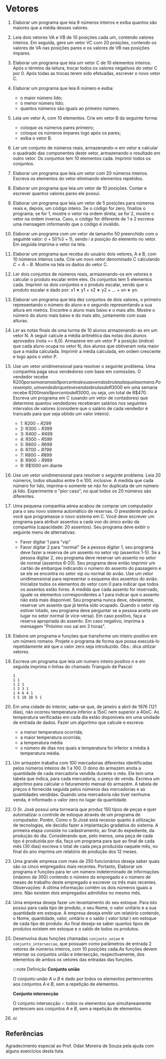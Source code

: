 
# Vetores

1. Elaborar um programa que leia 8 números inteiros e exiba quantos são maiores que a média desses valores.

1. Leia dois vetores VA e VB de 10 posições cada um, contendo valores inteiros. Em seguida, gere um vetor VC com 20 posições, contendo os valores de VA nas posições pares e os valores de VB nas posições ímpares.

1. Elaborar um programa que leia um vetor C de 10 elementos inteiros. Após o término da leitura, trocar todos os valores negativos do vetor C por 0. Após todas as trocas terem sido efetuadas, escrever o novo vetor C.

1. Elaborar um programa que leia 6 número e exiba:
    - o maior número lido;
    - o menor número lido;
    - quantos números são iguais ao primeiro número.

1. Leia um vetor A, com 10 elementos. Crie em vetor B da seguinte forma:
    - coloque os números pares primeiro;
    - coloque os números ímpares logo após os pares;
    - exiba o vetor B.

1. Ler um conjunto de números reais, armazenando-o em vetor e calcular o quadrado das componentes deste vetor, armazenando o resultado em outro vetor. Os conjuntos tem 10 elementos cada. Imprimir todos os conjuntos.

1. Elaborar um programa que leia um vetor com 20 números inteiros. Escreva os elementos do vetor eliminando elementos repetidos.

1. Elaborar um programa que leia um vetor de 10 posições. Contar e escrever quantos valores pares ele possui.

1. Elaborar um programa que leia um vetor de 5 posições para números reais e, depois, um código inteiro. Se o código for zero, finalize o programa; se for 1, mostre o vetor na ordem direta; se for 2, mostre o vetor na ordem inversa. Caso, o código for diferente de 1 e 2 escreva uma mensagem informando que o código é inválido.

1. Elaborar um programa com um vetor de tamanho 50 preenchido com o seguinte valor: $(i + 5i)\%(i + 1)$, sendo i a posição do elemento no vetor. Em seguida imprima o vetor na tela.

1. Elaborar um programa que receba do usuário dois vetores, A e B, com 10 números inteiros cada. Crie um novo vetor denominado C calculando $C = A − B$. Mostre na tela os dados do vetor C.

1. Ler dois conjuntos de números reais, armazenando-os em vetores e calcular o produto escalar entre eles. Os conjuntos tem 5 elementos cada. Imprimir os dois conjuntos e o produto escalar, sendo que o produto escalar e dado por: x1 ∗ y1 + x2 ∗ y2 + ... + xn ∗ yn.

1. Elaborar um programa que leia dez conjuntos de dois valores, o primeiro representando o número do aluno e o segundo representando a sua altura em metros. Encontre o aluno mais baixo e o mais alto. Mostre o número do aluno mais baixo e do mais alto, juntamente com suas alturas.

1. Ler as notas finais de uma turma de 10 alunos armazenando-as em um vetor N. A seguir calcule a média aritmética das notas dos alunos aprovados (nota >= 6,0). Armazene em um vetor P a posição (índice) que cada aluno ocupa no vetor N, dos alunos que obtiveram nota maior que a mádia calculada. Imprimir a média calculada, em ordem crescente e logo após o vetor P.

1. Use um vetor unidimensional para resolver o seguinte problema. Uma companhia paga seus vendedores com base em comissões. O vendedor recebe R$200 por semana mais 9 por cento de suas vendas brutas daquela semana. Por exemplo, um vendedor que teve vendas brutas de R$3000 em uma semana recebe R$200 mais 9 por cento de R$3000, ou seja, um total de R$470. Escreva um programa em C (usando um vetor de contadores) que determine quantos vendedores receberam salários nos seguintes intervalos de valores (considere que o salário de cada vendedor é trancado para que seja obtido um valor inteiro):
    - 1: R$200-R$299
    - 2: R$300-R$399
    - 3: R$400-R$499
    - 4: R$500-R$599
    - 5: R$600-R$699
    - 6: R$700-R$799
    - 7: R$800-R$899
    - 8: R$900-R$999
    - 9: R$1000 em diante

1. Use um vetor unidimensional para resolver o seguinte problema. Leia 20 números, todos situados entre 0 e 100, inclusive. À medida que cada número for lido, imprima-o somente se não for duplicata de um número já lido. Experimente o "pior caso", no qual todos os 20 números são diferentes.

1. Uma pequena companhia aérea acabou de comprar um computador para o seu novo sistema automático de reservas. O presidente pediu a você que programasse o novo sistema em C. Você deve escrever um programa para atribuir assentos a cada voo do único avião da companhia (capacidade: 20 assentos). Seu programa deve exibir o seguinte menu de alternativas:
    - Favor digitar 1 para "vip"
    - Favor digitar 2 para "normal"
Se a pessoa digitar 1, seu programa deve fazer a reserva de um assento no setor vip (assentos 1-5). Se a pessoa digitar 2, seu programa deve reservar um assento no setor de normal (assentos 6-20). Seu programa deve então imprimir um cartão de embarque indicando o número do assento do passageiro e se ele se encontra no setor vip ou normal do avião. Use um vetor unidimensional para representar o esquema dos assentos do avião. Inicialize todos os elementos do vetor com 0 para indicar que todos os assentos estão livres. A medida que cada assento for reservado, iguale os elementos correspondentes a 1 para indicar que o assento não está mais disponível. Seu programa nunca deve, obviamente, reservar um assento que já tenha sido ocupado. Quando o setor vip estiver lotado, seu programa deve perguntar se a pessoa aceita um lugar no setor normal (e vice-versa). Em caso positivo, faça a reserva apropriada do assento. Em caso negativo, imprima a mensagem "Próximo voo sai em 3 horas".

1. Elabore um programa e funções que transforme um inteiro positivo em um número romano. Projete o programa de forma que possa executá-lo repetidamente até que o valor zero seja introduzido. Obs.: dica utilizar vetores.

1. Escreva um programa que leia um numero inteiro positivo n e em seguida imprima n linhas do chamado Triangulo de Pascal:
    ```
    1
    1 1
    1 2 1
    1 3 3 1
    1 4 6 4 1
    1 5 10 10 5 1
    ```

1. Em uma cidade do interior, sabe-se que, de janeiro a abril de 1976 (121 dias), não ocorreu temperatura inferior a 15oC nem superior a 40oC. As temperatura verificadas em cada dia estão disponíveis em uma unidade de entrada de dados. Fazer um algoritmo que calcule e escreva:

    - a menor temperatura ocorrida;
    - a maior temperatura ocorrida;
    - a temperatura média
    - o número de dias nos quais a temperatura foi inferior a média à temperatura média.

1. Um armazém trabalha com 100 mercadorias diferentes identificadas pelos números inteiros de 1 a 100. O dono do armazém anota a quantidade de cada mercadoria vendida durante o mês. Ele tem uma tabela que indica, para cada mercadoria, o preço de venda. Escreva um algoritmo para calcular o faturamento mensal do armazém. A tabela de preços é fornecida seguida pelos números das mercadorias e as quantidades vendidas. Quando uma mercadoria não tiver nenhuma venda, é informado o valor zero no lugar da quantidade.

1. O Sr. José possui uma tornearia que produz 150 tipos de peças e quer automatizar o controle de estoque através de um programa de computador. Porém, Como o Sr.José está receoso quanto à utilização de tecnologias, ele decidiu fazer a implantação gradativa do sistema. A primeira etapa consiste no cadastramento, ao final do expediente, da produção do dia. Considerando que, pelo menos, uma peça de cada tipo é produzida por dia, faça um programa para que ao final de cada mês (30 dias) escreva o total de cada peça produzida naquele mês, no final do ano imprima um relatório de produção dos 12 meses. 

1. Uma grande empresa com mais de 250 funcionários deseja saber quais são os cinco empregados mais recentes. Portanto, Elaborar um programa e funções para ler um número indeterminado de informações (máximo de 300) contendo o número do empregado e o número de meses de trabalho deste empregado e escrever os três mais recentes. Observações: A última informação contém os dois números iguais a zero. Não existem dois empregados admitidos no mesmo mês.

1. Uma empresa deseja fazer um levantamento do seu estoque. Para isto possui para cada tipo de produto, o seu Nome, o valor unitário e a sua quantidade em estoque. A empresa deseja emitir um relatório contendo, o Nome, quantidade, valor, unitário e o saldo ( valor total ) em estoque de cada tipo de produto. Ao final deseja-se saber quantos tipos de produtos existem em estoque e o saldo de todos os produtos.

1. Desenvolva duas funções chamadas `conjunto_uniao` e `conjunto_interseccao`, que possuam como parâmetros de entrada 2 vetores de números inteiros, com 10 posições cada.As funções devem retornar os conjuntos união e intersecção, respectivamente, dos elementos de ambos os vetores das entradas das funções.

    :::note Definição
    **Conjunto união**  

    O conjunto união $A\cup B$ é dado por todos os elementos pertencentes aos conjuntos $A$ e $B$, sem a repetição de elementos.

    **Conjunto intersecção**  

    O conjunto intersecção $\cap$ todos os elementos que simultaneamente pertencem aos conjuntos $A$ e $B$, sem a repetição de elementos.

1. oi

## Referências

Agradecimento especial ao Prof. Odair Moreira de Souza pela ajuda com alguns exercícios desta lista.